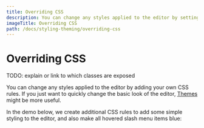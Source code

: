 ```yaml
---
title: Overriding CSS
description: You can change any styles applied to the editor by setting your own CSS styles.
imageTitle: Overriding CSS
path: /docs/styling-theming/overriding-css
---
```



# Overriding CSS

TODO: explain or link to which classes are exposed

You can change any styles applied to the editor by adding your own CSS rules. If you just want to quickly change the basic look of the editor, [Themes](TODO) might be more useful.

In the demo below, we create additional CSS rules to add some simple styling to the editor, and also make all hovered slash menu items blue:

<Example name="theming/theming-css" />
